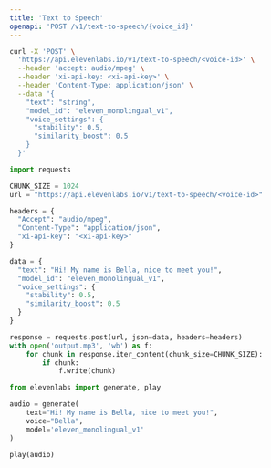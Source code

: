 ```yaml
---
title: 'Text to Speech'
openapi: 'POST /v1/text-to-speech/{voice_id}'
---
```


<RequestExample>

```Bash Curl
curl -X 'POST' \
  'https://api.elevenlabs.io/v1/text-to-speech/<voice-id>' \
  --header 'accept: audio/mpeg' \
  --header 'xi-api-key: <xi-api-key>' \
  --header 'Content-Type: application/json' \
  --data '{
    "text": "string",
    "model_id": "eleven_monolingual_v1",
    "voice_settings": {
      "stability": 0.5,
      "similarity_boost": 0.5
    }
  }'
```

```Python Python
import requests

CHUNK_SIZE = 1024
url = "https://api.elevenlabs.io/v1/text-to-speech/<voice-id>"

headers = {
  "Accept": "audio/mpeg",
  "Content-Type": "application/json",
  "xi-api-key": "<xi-api-key>"
}

data = {
  "text": "Hi! My name is Bella, nice to meet you!",
  "model_id": "eleven_monolingual_v1",
  "voice_settings": {
    "stability": 0.5,
    "similarity_boost": 0.5
  }
}

response = requests.post(url, json=data, headers=headers)
with open('output.mp3', 'wb') as f:
    for chunk in response.iter_content(chunk_size=CHUNK_SIZE):
        if chunk:
            f.write(chunk)
```

```Python Client
from elevenlabs import generate, play

audio = generate(
    text="Hi! My name is Bella, nice to meet you!",
    voice="Bella",
    model='eleven_monolingual_v1'
)

play(audio)
```

</RequestExample>
